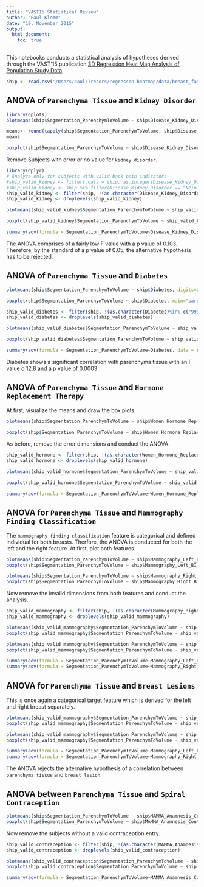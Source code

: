 ```yaml
---
title: "VAST15 Statistical Review"
author: "Paul Klemm"
date: "19. November 2015"
output: 
  html_document:
    toc: true
---
```


This notebooks conducts a statistical analysis of hypotheses derived through the VAST'15 publication [3D Regression Heat Map Analysis of Population Study Data](http://dx.doi.org/10.1109/tvcg.2015.2468291).

```r
ship <- read.csv('/Users/paul/Tresors/regresson-heatmap/data/breast_fat_imageonly_labels_parenchym_mean.csv')
```

## ANOVA of `Parenchyma Tissue` and `Kidney Disorder`

```r
library(gplots)
plotmeans(ship$Segmentation_ParenchymToVolume ~ ship$Disease_Kidney_Disorder, digits=2, ccol="red", mean.labels=T, main="parenchyma tissue by disease kidney disorder", xlab="kidney disorder", ylab="parenchyma tissue")

means<- round(tapply(ship$Segmentation_ParenchymToVolume, ship$Disease_Kidney_Disorder, mean), digits=2)
means

boxplot(ship$Segmentation_ParenchymToVolume ~ ship$Disease_Kidney_Disorder, main="parenchyma tissue by disease kidney disorder (mean is black dot)", xlab="kidney disorder", ylab="parenchyma", col=rainbow(7))
```

Remove Subjects with error or no value for `kidney disorder`.

```r
library(dplyr)
# Analyze only for subjects with valid back pain indicators
#ship_valid_kidney <- filter(.data = ship, as.integer(Disease_Kidney_Disorder) < 90000)
#ship_valid_kidney <- ship %>% filter(Disease_Kidney_Disorder == "Nein 99998 - Fehler, Daten nicht mehr erhebbar") %>% droplevels()
ship_valid_kidney <- filter(ship, !(as.character(Disease_Kidney_Disorder)%in% c("99998 - Fehler, Daten nicht mehr erhebbar", "")))
ship_valid_kidney <- droplevels(ship_valid_kidney)

plotmeans(ship_valid_kidney$Segmentation_ParenchymToVolume ~ ship_valid_kidney$Disease_Kidney_Disorder, digits=2, ccol="red", mean.labels=T, main="parenchyma tissue by disease kidney disorder", xlab="kidney disorder", ylab="parenchyma tissue")

boxplot(ship_valid_kidney$Segmentation_ParenchymToVolume ~ ship_valid_kidney$Disease_Kidney_Disorder, main="parenchyma tissue by disease kidney disorder (mean is black dot)", xlab="kidney disorder", ylab="parenchyma", col=rainbow(7))

summary(aov(formula = Segmentation_ParenchymToVolume~Disease_Kidney_Disorder, data = ship_valid_kidney))
```

The ANOVA comprises of a fairly low F value with a p value of 0.103. Therefore, by the standard of a p value of 0.05, the alternative hypothesis has to be rejected.


## ANOVA of `Parenchyma Tissue` and `Diabetes`

```r
plotmeans(ship$Segmentation_ParenchymToVolume ~ ship$Diabetes, digits=2, ccol="red", mean.labels=T, main="parenchyma tissue by diabetes", xlab="diabetes", ylab="parenchyma tissue")

boxplot(ship$Segmentation_ParenchymToVolume ~ ship$Diabetes, main="parenchyma tissue by diabetes (mean is black dot)", xlab="diabetes", ylab="parenchyma", col=rainbow(7))
```

```r
ship_valid_diabetes <- filter(ship, !(as.character(Diabetes)%in% c("99998 - Fehler, Daten nicht mehr erhebbar", "")))
ship_valid_diabetes <- droplevels(ship_valid_diabetes)

plotmeans(ship_valid_diabetes$Segmentation_ParenchymToVolume ~ ship_valid_diabetes$Diabetes, digits=2, ccol="red", mean.labels=T, main="parenchyma tissue by diabetes", xlab="diabetes", ylab="parenchyma tissue")

boxplot(ship_valid_diabetes$Segmentation_ParenchymToVolume ~ ship_valid_diabetes$Diabetes, main="parenchyma tissue by diabetes (mean is black dot)", xlab="diabetes", ylab="parenchyma", col=rainbow(7))

summary(aov(formula = Segmentation_ParenchymToVolume~Diabetes, data = ship_valid_diabetes))
```

Diabetes shows a significant correlation with parenchyma tissue with an F value o 12.8 and a p value of 0.0003.

## ANOVA of `Parenchyma Tissue` and `Hormone Replacement Therapy`

At first, visualize the means and draw the box plots.

```r
plotmeans(ship$Segmentation_ParenchymToVolume ~ ship$Women_Hormone_Replacement_Therapy, digits=2, ccol="red", mean.labels=T, main="parenchyma tissue by hormone replacement therapy", xlab="hormone replacement therapy", ylab="parenchyma tissue")

boxplot(ship$Segmentation_ParenchymToVolume ~ ship$Women_Hormone_Replacement_Therapy, main="parenchyma tissue by hormone replacement therapy (mean is black dot)", xlab="hormone replacement therapy", ylab="parenchyma tissue", col=rainbow(7))
```

As before, remove the error dimensions and conduct the ANOVA.

```r
ship_valid_hormone <- filter(ship, !(as.character(Women_Hormone_Replacement_Therapy)%in% c("99998 - Fehler, Daten nicht mehr erhebbar", "")))
ship_valid_hormone <- droplevels(ship_valid_hormone)

plotmeans(ship_valid_hormone$Segmentation_ParenchymToVolume ~ ship_valid_hormone$Women_Hormone_Replacement_Therapy, digits=2, ccol="red", mean.labels=T, main="parenchyma tissue by hormone replacement therapy", xlab="hormone replacement therapy", ylab="parenchyma tissue")

boxplot(ship_valid_hormone$Segmentation_ParenchymToVolume ~ ship_valid_hormone$Women_Hormone_Replacement_Therapy, main="parenchyma tissue by hormone replacement therapy (mean is black dot)", xlab="hormone replacement therapy", ylab="parenchyma tissue", col=rainbow(7))

summary(aov(formula = Segmentation_ParenchymToVolume~Women_Hormone_Replacement_Therapy, data = ship_valid_hormone))
```

## ANOVA for `Parenchyma Tissue` and `Mammography Finding Classification`

The `mammography finding classification` feature is categorical and defined individual for both breasts. Therfore, the ANOVA is conducted for both the left and the right feature. At first, plot both features.

```r
plotmeans(ship$Segmentation_ParenchymToVolume ~ ship$Mammography_Left_BI_RADS, digits=2, ccol="red", mean.labels=T, main="parenchyma tissue by mammography finding classification (Left)", xlab="mammography finding classification (Left)", ylab="parenchyma tissue")
boxplot(ship$Segmentation_ParenchymToVolume ~ ship$Mammography_Left_BI_RADS, main="parenchyma tissue by mammography finding classification (Left) (mean is black dot)", xlab="mammography finding classification (Left)", ylab="parenchyma tissue", col=rainbow(7))

plotmeans(ship$Segmentation_ParenchymToVolume ~ ship$Mammography_Right_BI_RADS, digits=2, ccol="red", mean.labels=T, main="parenchyma tissue by mammography finding classification (Right)", xlab="mammography finding classification (Right)", ylab="parenchyma tissue")
boxplot(ship$Segmentation_ParenchymToVolume ~ ship$Mammography_Right_BI_RADS, main="parenchyma tissue by mammography finding classification (Right) (mean is black dot)", xlab="mammography finding classification (Right)", ylab="parenchyma tissue", col=rainbow(7))
```

Now remove the invalid dimensions from both features and conduct the analysis.

```r
ship_valid_mammography <- filter(ship, !(as.character(Mammography_Right_BI_RADS)%in% c("99998 - Fehler, Daten nicht mehr erhebbar", "")))
ship_valid_mammography <- droplevels(ship_valid_mammography)

plotmeans(ship_valid_mammography$Segmentation_ParenchymToVolume ~ ship_valid_mammography$Mammography_Left_BI_RADS, digits=2, ccol="red", mean.labels=T, main="parenchyma tissue by mammography finding classification (Left)", xlab="mammography finding classification (Left)", ylab="parenchyma tissue")
boxplot(ship_valid_mammography$Segmentation_ParenchymToVolume ~ ship_valid_mammography$Mammography_Left_BI_RADS, main="parenchyma tissue by mammography finding classification (Left) (mean is black dot)", xlab="mammography finding classification (Left)", ylab="parenchyma tissue", col=rainbow(7))

plotmeans(ship_valid_mammography$Segmentation_ParenchymToVolume ~ ship_valid_mammography$Mammography_Right_BI_RADS, digits=2, ccol="red", mean.labels=T, main="parenchyma tissue by mammography finding classification (Right)", xlab="mammography finding classification (Right)", ylab="parenchyma tissue")
boxplot(ship_valid_mammography$Segmentation_ParenchymToVolume ~ ship_valid_mammography$Mammography_Right_BI_RADS, main="parenchyma tissue by mammography finding classification (Right) (mean is black dot)", xlab="mammography finding classification (Right)", ylab="parenchyma tissue", col=rainbow(7))

summary(aov(formula = Segmentation_ParenchymToVolume~Mammography_Left_BI_RADS, data = ship_valid_mammography))
summary(aov(formula = Segmentation_ParenchymToVolume~Mammography_Right_BI_RADS, data = ship_valid_mammography))
```

## ANOVA for `Parenchyma Tissue` and `Breast Lesions`

This is once again a categorical target feature which is derived for the left and right breast separately.

```r
plotmeans(ship_valid_mammography$Segmentation_ParenchymToVolume ~ ship_valid_mammography$Mammography_Left_Lesion, digits=2, ccol="red", mean.labels=T, main="parenchyma tissue by mammography finding classification (Left)", xlab="mammography finding classification (Left)", ylab="parenchyma tissue")
boxplot(ship_valid_mammography$Segmentation_ParenchymToVolume ~ ship_valid_mammography$Mammography_Left_Lesion, main="parenchyma tissue by mammography finding classification (Left) (mean is black dot)", xlab="mammography finding classification (Left)", ylab="parenchyma tissue", col=rainbow(7))

plotmeans(ship_valid_mammography$Segmentation_ParenchymToVolume ~ ship_valid_mammography$Mammography_Right_Lesion, digits=2, ccol="red", mean.labels=T, main="parenchyma tissue by mammography finding classification (Right)", xlab="mammography finding classification (Right)", ylab="parenchyma tissue")
boxplot(ship_valid_mammography$Segmentation_ParenchymToVolume ~ ship_valid_mammography$Mammography_Right_Lesion, main="parenchyma tissue by mammography finding classification (Right) (mean is black dot)", xlab="mammography finding classification (Right)", ylab="parenchyma tissue", col=rainbow(7))

summary(aov(formula = Segmentation_ParenchymToVolume~Mammography_Left_Lesion, data = ship_valid_mammography))
summary(aov(formula = Segmentation_ParenchymToVolume~Mammography_Right_Lesion, data = ship_valid_mammography))
```

The ANOVA rejects the alternative hypothesis of a correlation between `parenchyma tissue` and `breast lesion`.

## ANOVA between `Parenchyma Tissue` and `Spiral Contraception`

```r
plotmeans(ship$Segmentation_ParenchymToVolume ~ ship$MAMMA_Anamnesis_Contraception_Spiral, digits=2, ccol="red", mean.labels=T, main="parenchyma tissue by spiral contraception", xlab="spiral contraception", ylab="parenchyma tissue")
boxplot(ship$Segmentation_ParenchymToVolume ~ ship$MAMMA_Anamnesis_Contraception_Spiral, main="parenchyma tissue by spiral contraception", xlab="spiral contraception", ylab="parenchyma tissue", col=rainbow(7))
```

Now remove the subjects without a valid contraception entry.

```r
ship_valid_contraception <- filter(ship, !(as.character(MAMMA_Anamnesis_Contraception_Spiral)%in% c("99998 - Fehler, Daten nicht mehr erhebbar", "")))
ship_valid_contraception <- droplevels(ship_valid_contraception)

plotmeans(ship_valid_contraception$Segmentation_ParenchymToVolume ~ ship_valid_contraception$MAMMA_Anamnesis_Contraception_Spiral, digits=2, ccol="red", mean.labels=T, main="parenchyma tissue by spiral contraception", xlab="spiral contraception", ylab="parenchyma tissue")
boxplot(ship_valid_contraception$Segmentation_ParenchymToVolume ~ ship_valid_contraception$MAMMA_Anamnesis_Contraception_Spiral, main="parenchyma tissue by spiral contraception", xlab="spiral contraception", ylab="parenchyma tissue", col=rainbow(7))

summary(aov(formula = Segmentation_ParenchymToVolume~MAMMA_Anamnesis_Contraception_Spiral, data = ship_valid_contraception))
```
